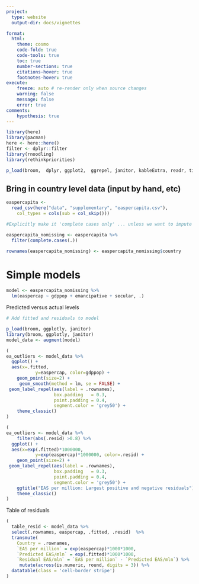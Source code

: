 ```yaml
---
project:
  type: website
  output-dir: docs/vignettes

format:
  html:
    theme: cosmo
    code-fold: true
    code-tools: true
    toc: true
    number-sections: true
    citations-hover: true
    footnotes-hover: true
execute:
    freeze: auto # re-render only when source changes
    warning: false
    message: false
    error: true
comments:
    hypothesis: true
---
```


```r

library(here)
library(pacman)
here <- here::here()
filter <- dplyr::filter
library(rnoodling)
library(rethinkpriorities)

p_load(broom,  dplyr, ggplot2,  ggrepel, janitor, kableExtra, readr, tidyr, tidyselect, tidymodels, tidyverse, plotly, DT,  install = FALSE)


```

## Bring in country level data (input by hand, etc)

```r

easpercapita <-
  read_csv(here("data", "supplementary", "easpercapita.csv"),
    col_types = cols(sub = col_skip())) 

#Explicitly make it 'complete cases only' ... unless we want to impute the missing values, which we probably do:

easpercapita_nomissing <- easpercapita %>% 
  filter(complete.cases(.)) 

rownames(easpercapita_nomissing) <- easpercapita_nomissing$country  


```

# Simple models

```r

model <- easpercapita_nomissing %>% 
  lm(easpercap ~ gdppop + emancipative + secular, .)

```

Predicted versus actual levels

```r

# Add fitted and residuals to model

p_load(broom, ggplotly, janitor)
library(broom, ggplotly, janitor)
model_data <- augment(model)

(
ea_outliers <- model_data %>%
  ggplot() +
  aes(x=.fitted,
           y=easpercap, color=gdppop) +
    geom_point(size=2) +
     geom_smooth(method = lm, se = FALSE) + 
 geom_label_repel(aes(label = .rownames),
                  box.padding   = 0.3, 
                  point.padding = 0.4,
                  segment.color = 'grey50') +
    theme_classic()
)

(
ea_outliers <- model_data %>%
    filter(abs(.resid) >0.8) %>% 
  ggplot() +
  aes(x=exp(.fitted)*1000000,
           y=exp(easpercap)*1000000, color=.resid) +
    geom_point(size=2) +
 geom_label_repel(aes(label = .rownames),
                  box.padding   = 0.3, 
                  point.padding = 0.4,
                  segment.color = 'grey50') +
    ggtitle("EAS per million: Largest positive and negative residuals") +
    theme_classic()
)


```

Table of residuals

```r


(
  table_resid <- model_data %>% 
  select(.rownames, easpercap, .fitted, .resid)  %>% 
  transmute(
    Country = .rownames,
    `EAS per million` = exp(easpercap)*1000*1000,
    `Predicted EAS/mln` = exp(.fitted)*1000*1000,
    `Residual EAS/mln` = `EAS per million` - `Predicted EAS/mln`) %>%  
     mutate(across(is.numeric, round, digits = 3)) %>%  
  datatable(class = 'cell-border stripe')
)
```

\
